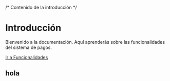 
/* Contenido de la introducción */
# Introducción

Bienvenido a la documentación. Aquí aprenderás sobre las funcionalidades del sistema de pagos.

 <ApiReader
            path="/payments/functionality"
            method="post"
            api={props.refs}
        />

[Ir a Funcionalidades](/payments/functionality)


## hola